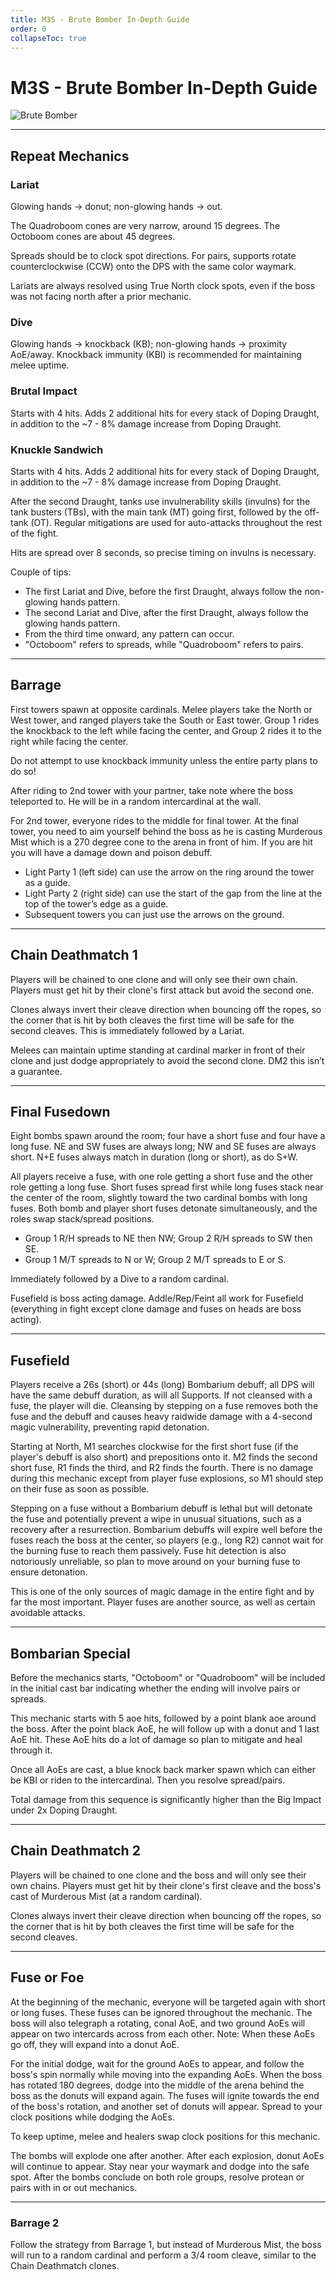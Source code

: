 ```yaml
---
title: M3S - Brute Bomber In-Depth Guide
order: 0
collapseToc: true
---
```


# M3S - Brute Bomber In-Depth Guide

![Brute Bomber](/images/thumbnails/savage/m3s.png)

---

## Repeat Mechanics

### Lariat

Glowing hands -> donut; non-glowing hands -> out.
    
The Quadroboom cones are very narrow, around 15 degrees. The Octoboom cones are about 45 degrees.
    
Spreads should be to clock spot directions. For pairs, supports rotate counterclockwise (CCW) onto the DPS with the same color waymark.
    
Lariats are always resolved using True North clock spots, even if the boss was not facing north after a prior mechanic.

### Dive

Glowing hands -> knockback (KB); non-glowing hands -> proximity AoE/away.
Knockback immunity (KBI) is recommended for maintaining melee uptime.

### Brutal Impact

Starts with 4 hits. Adds 2 additional hits for every stack of Doping Draught, in addition to the ~7 - 8% damage increase from Doping Draught.

### Knuckle Sandwich

Starts with 4 hits. Adds 2 additional hits for every stack of Doping Draught, in addition to the ~7 - 8% damage increase from Doping Draught.
    
After the second Draught, tanks use invulnerability skills (invulns) for the tank busters (TBs), with the main tank (MT) going first, 
followed by the off-tank (OT). Regular mitigations are used for auto-attacks throughout the rest of the fight. 

Hits are spread over 8 seconds, so precise timing on invulns is necessary.

Couple of tips:
- The first Lariat and Dive, before the first Draught, always follow the non-glowing hands pattern.
- The second Lariat and Dive, after the first Draught, always follow the glowing hands pattern.
- From the third time onward, any pattern can occur.
- "Octoboom" refers to spreads, while "Quadroboom" refers to pairs.

***

## Barrage

First towers spawn at opposite cardinals. Melee players take the North or West tower, and ranged players take the South or East tower. 
Group 1 rides the knockback to the left while facing the center, and Group 2 rides it to the right while facing the center.

Do not attempt to use knockback immunity unless the entire party plans to do so!

After riding to 2nd tower with your partner, take note where the boss teleported to. 
He will be in a random intercardinal at the wall. 

For 2nd tower, everyone rides to the middle for final tower. 
At the final tower, you need to aim yourself behind the boss as he is casting Murderous Mist which is a 270 degree cone to the arena in front of him. 
If you are hit you will have a damage down and poison debuff.

- Light Party 1 (left side) can use the arrow on the ring around the tower as a guide.
- Light Party 2 (right side) can use the start of the gap from the line at the top of the tower’s edge as a guide.
- Subsequent  towers you can just use the arrows on the ground. 

***

## Chain Deathmatch 1

Players will be chained to one clone and will only see their own chain. 
Players must get hit by their clone's first attack but avoid the second one.

Clones always invert their cleave direction when bouncing off the ropes,
so the corner that is hit by both cleaves the first time will be safe for the second cleaves.
This is immediately followed by a Lariat.

Melees can maintain uptime standing at cardinal marker in front of their clone and just dodge appropriately to avoid the second clone. 
DM2 this isn’t a guarantee.

***

## Final Fusedown

Eight bombs spawn around the room; four have a short fuse and four have a long fuse. 
NE and SW fuses are always long; NW and SE fuses are always short. 
N+E fuses always match in duration (long or short), as do S+W.

All players receive a fuse, with one role getting a short fuse and the other role getting a long fuse. 
Short fuses spread first while long fuses stack near the center of the room, slightly toward the two cardinal bombs with long fuses. 
Both bomb and player short fuses detonate simultaneously, and the roles swap stack/spread positions.

* Group 1 R/H spreads to NE then NW; Group 2 R/H spreads to SW then SE.
* Group 1 M/T spreads to N or W; Group 2 M/T spreads to E or S.

Immediately followed by a Dive to a random cardinal.

Fusefield is boss acting damage. Addle/Rep/Feint all work for Fusefield (everything in fight except clone damage and fuses on heads are boss acting).

***

## Fusefield

Players receive a 26s (short) or 44s (long) Bombarium debuff; all DPS will have the same debuff duration, as will all Supports. 
If not cleansed with a fuse, the player will die.
Cleansing by stepping on a fuse removes both the fuse and the debuff and causes heavy raidwide damage with a 4-second magic vulnerability,
preventing rapid detonation.

Starting at North, M1 searches clockwise for the first short fuse (if the player's debuff is also short) and prepositions onto it. 
M2 finds the second short fuse, R1 finds the third, and R2 finds the fourth. 
There is no damage during this mechanic except from player fuse explosions, so M1 should step on their fuse as soon as possible.

Stepping on a fuse without a Bombarium debuff is lethal but will detonate the fuse and potentially prevent a wipe in unusual situations,
such as a recovery after a resurrection. Bombarium debuffs will expire well before the fuses reach the boss at the center,
so players (e.g., long R2) cannot wait for the burning fuse to reach them passively.
Fuse hit detection is also notoriously unreliable, so plan to move around on your burning fuse to ensure detonation.

This is one of the only sources of magic damage in the entire fight and by far the most important.
Player fuses are another source, as well as certain avoidable attacks.

***

## Bombarian Special

Before the mechanics starts, "Octoboom" or "Quadroboom" will be included in the initial cast bar indicating whether the ending will involve pairs or spreads.

This mechanic starts with 5 aoe hits, followed by a point blank aoe around the boss. 
After the point black AoE, he will follow up with a donut and 1 last AoE hit.
These AoE hits do a lot of damage so plan to mitigate and heal through it.

Once all AoEs are cast, a blue knock back marker spawn which can either be KBI or riden to the intercardinal.
Then you resolve spread/pairs. 

Total damage from this sequence is significantly higher than the Big Impact under 2x Doping Draught.

***

## Chain Deathmatch 2

Players will be chained to one clone and the boss and will only see their own chains. 
Players must get hit by their clone's first cleave and the boss's cast of Murderous Mist (at a random cardinal).

Clones always invert their cleave direction when bouncing off the ropes,
so the corner that is hit by both cleaves the first time will be safe for the second cleaves.

***

## Fuse or Foe

At the beginning of the mechanic, everyone will be targeted again with short or long fuses. 
These fuses can be ignored throughout the mechanic.
The boss will also telegraph a rotating, conal AoE, and two ground AoEs will appear on two intercards across from each other. 
Note: When these AoEs go off, they will expand into a donut AoE.

For the initial dodge, wait for the ground AoEs to appear, and follow the boss's spin normally while moving into the expanding AoEs.
When the boss has rotated 180 degrees, dodge into the middle of the arena behind the boss as the donuts will expand again.
The fuses will ignite towards the end of the boss's rotation, and another set of donuts will appear. 
Spread to your clock positions while dodging the AoEs.

To keep uptime, melee and healers swap clock positions for this mechanic.

The bombs will explode one after another. 
After each explosion, donut AoEs will continue to appear. 
Stay near your waymark and dodge into the safe spot. 
After the bombs conclude on both role groups, resolve protean or pairs with in or out mechanics.

***

### Barrage 2

Follow the strategy from Barrage 1, but instead of Murderous Mist,
the boss will run to a random cardinal and perform a 3/4 room cleave, similar to the Chain Deathmatch clones.